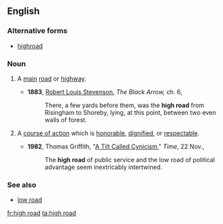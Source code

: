 ==English==

===Alternative forms===
* [[highroad]]

===Noun===
{{en-noun|sg=[[high]] [[road]]}}

# {{chiefly|British}} A [[main]] [[road]] or [[highway]].
#*'''1883''', [[w:Robert_Louis_Stevenson|Robert Louis Stevenson]], ''The Black Arrow,'' ch. 6,
#*:There, a few yards before them, was the '''high road''' from Risingham to Shoreby, lying, at this point, between two even walls of forest.
# {{idiom}} A [[course of action]] which is [[honorable]], [[dignified]], or [[respectable]].
#*'''1982''', Thomas Griffith, "[http://www.time.com/time/magazine/article/0,9171,955047,00.html A Tilt Called Cynicism]," ''Time'', 22 Nov.,
#*:The '''high road''' of public service and the low road of political advantage seem inextricably intertwined.

===See also===
* [[low road]]

[[fr:high road]]
[[ta:high road]]